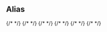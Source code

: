 
<Meta title="Colours/Alias" />

## Alias

<ColorPalette>
    {/* <ColorItem
        title="color.alias..."
        subtitle="Primary, Secondary"
        colors={{                     
            "primary": "#1B33CB",   
            "secondary": "#D8CA9D",            
        }}
    />     */}
    {/* <ColorItem
        title="color.alias.tertiary"
        subtitle="Tertiary"
        colors={{ "color.brand.ral-9005": "#0A0C10" }}
    /> */}
    {/* <ColorItem
        title="color.alias.henk-black"
        subtitle="HENK Black"
        colors={{ "color.brand.ral-9005": "#0A0C10" }}
    /> */}
    {/* <ColorItem
        title="color.alias.henk-white"
        subtitle="HENK White"
        colors={{ "color.brand.ral-9016": "#F1F0EA" }}
    />     */}
    {/* <ColorItem
        title="color.alias.primary.tints"
        subtitle="Primary tints"        
        colors={{                                    
            "primary-dark": "#15289E",
            "primary-default": "#1B33CB",
            "primary-light": "#6174EA",
        }}
    /> */}
    {/* <ColorItem
        title="color.alias.secondary.tints"
        subtitle="Secondary tints"
        colors={{                        
            "secondary-dark": "#C2AC66",
            "secondary-default": "#D8CA9D",
            "secondary-light": "#E6DDC1",
        }}
    /> */}
    <ColorItem
        title="color.alias.neutral.tints"
        subtitle="Neutral tints"
        colors={{                        
            "neutral-darker": "#333",
            "neutral-dark": "#666",
            "neutral-default": "#999",
            "neutral-light": "#D1D1D1",
            "neutral-lighter": "#F1F1F1"
        }}
    />    
    <ColorItem
        title="color.alias.base"
        subtitle="Base"
        colors={{                        
            "transparent": "transparent",
            "black": "#000",
            "white": "#FFF"            
        }}
    />
    <ColorItem
        title="color.alias.information"
        subtitle="Information"
        colors={{                        
            "information-dark": "#15289E",
            "information-default": "#1B33CB",
            "information-light": "#BBC3F6"            
        }}
    />
    <ColorItem
        title="color.alias.success"
        subtitle="Success"
        colors={{                        
            "success-dark": "#004D00",
            "success-default": "#008000",
            "success-light": "#B2FFB2"            
        }}
    />
    <ColorItem
        title="color.alias.warning"
        subtitle="Warning"
        colors={{                        
            "warning-dark": "#999900",
            "warning-default": "#FFFF00",
            "warning-light": "#FFFF66"            
        }}
    />
    <ColorItem
        title="color.alias.error"
        subtitle="Error"
        colors={{                        
            "error-dark": "#990000",
            "error-default": "#FF0000",
            "error-light": "#FFCCCC"            
        }}
    />
</ColorPalette>
